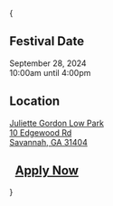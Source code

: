 

{
<div className={clsx(`grid md:grid-cols-3 gap-4 p-3 pl-[24px]`, props.className)}>
    <div className='pl-[12px]'>
        <h2 className='ml-[-24px] uppercase'><CiCalendarDate/> Festival Date</h2>
        <div>
            September 28, 2024<br/>
            10:00am until 4:00pm
        </div>
    </div>
    <div className='pl-[12px]'>
        <h2 className='ml-[-24px] uppercase'><MdLocationPin/> Location</h2>
        <div>
            <a href='https://maps.app.goo.gl/bzvrR3X1hCpNhFjB6'>
                Juliette Gordon Low Park<br/>
                10 Edgewood Rd<br/>
                Savannah, GA 31404
            </a>
        </div>
    </div>
    <div className='pl-[12px]'>
        <h2 className='ml-[-24px] uppercase'>
            <IoEnterOutline/>&nbsp;
            <a href='https://www.ojs.biz/gordonstonartfair2024'>Apply Now</a>
        </h2>
    </div>
</div>
}